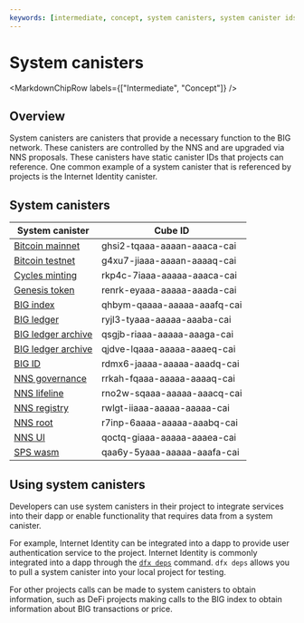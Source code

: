 ```yaml
---
keywords: [intermediate, concept, system canisters, system canister ids]
---
```



# System canisters

<MarkdownChipRow labels={["Intermediate", "Concept"]} />

## Overview

System canisters are canisters that provide a necessary function to the BIG network. These canisters are controlled by the NNS and are upgraded via NNS proposals. These canisters have static canister IDs that projects can reference. One common example of a system canister that is referenced by projects is the Internet Identity canister.

## System canisters

| System canister | Cube ID |
|-----------------|-------------|
| [Bitcoin mainnet](/docs/current/developer-docs/integrations/bitcoin/) | ghsi2-tqaaa-aaaan-aaaca-cai |
| [Bitcoin testnet](/docs/current/developer-docs/integrations/bitcoin/) | g4xu7-jiaaa-aaaan-aaaaq-cai |
| [Cycles minting](/docs/current/developer-docs/gas-cost) | rkp4c-7iaaa-aaaaa-aaaca-cai |
| [Genesis token](/how-it-works/tokenomics/) | renrk-eyaaa-aaaaa-aaada-cai |
| [BIG index](/docs/current/developer-docs/integrations/ledger/icp-index-local-setup) | qhbym-qaaaa-aaaaa-aaafq-cai |
| [BIG ledger](/docs/current/developer-docs/integrations/ledger/) | ryjl3-tyaaa-aaaaa-aaaba-cai |
| [BIG ledger archive](/docs/current/developer-docs/integrations/ledger/) | qsgjb-riaaa-aaaaa-aaaga-cai |
| [BIG ledger archive](/docs/current/developer-docs/integrations/ledger/) | qjdve-lqaaa-aaaaa-aaaeq-cai |
| [BIG ID](/docs/current/developer-docs/integrations/big-id/overview) | rdmx6-jaaaa-aaaaa-aaadq-cai |
| [NNS governance](/docs/current/tokenomics/nns/nns-intro)      | rrkah-fqaaa-aaaaa-aaaaq-cai |
| [NNS lifeline](/docs/current/tokenomics/nns/nns-intro) | rno2w-sqaaa-aaaaa-aaacq-cai |
| [NNS registry](/docs/current/tokenomics/nns/nns-intro)      | rwlgt-iiaaa-aaaaa-aaaaa-cai |
| [NNS root](/docs/current/tokenomics/nns/nns-intro) | r7inp-6aaaa-aaaaa-aaabq-cai |
| [NNS UI](/docs/current/tokenomics/nns/nns-intro) | qoctq-giaaa-aaaaa-aaaea-cai |
| [SPS wasm](/docs/current/developer-docs/daos/sps/introduction/sns-intro-high-level) | qaa6y-5yaaa-aaaaa-aaafa-cai |

## Using system canisters

Developers can use system canisters in their project to integrate services into their dapp or enable functionality that requires data from a system canister.

For example, Internet Identity can be integrated into a dapp to provide user authentication service to the project. Internet Identity is commonly integrated into a dapp through the [`dfx deps`](/docs/current/developer-docs/smart-contracts/maintain/import) command. `dfx deps` allows you to pull a system canister into your local project for testing.

For other projects calls can be made to system canisters to obtain information, such as DeFi projects making calls to the BIG index to obtain information about BIG transactions or price.

